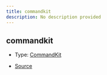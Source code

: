 ```yaml
---
title: commandkit
description: No description provided
---
```


## commandkit

- Type: [CommandKit](/docs/api-reference/classes/CommandKit)

- [Source](https://github.com/underctrl-io/commandkit/blob/141d1404ab18a8e659209a0fab65466bf3b6dd85/packages/commandkit/src/CommandKit.ts#L407)